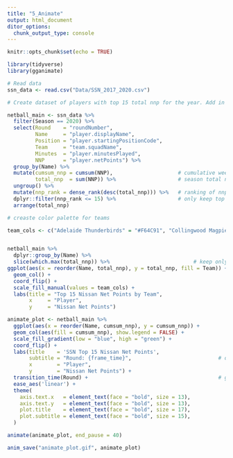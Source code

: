```yaml
---
title: "5_Animate"
output: html_document
ditor_options:
  chunk_output_type: console
---
```



```r
knitr::opts_chunk$set(echo = TRUE)
```


```r
library(tidyverse)
library(gganimate)
```


```r
# Read data
ssn_data <- read.csv("Data/SSN_2017_2020.csv")
```


```r


# Create dataset of players with top 15 total nnp for the year. Add in thier cumulative nnp over each round for plotting later on 

netball_main <- ssn_data %>%
  filter(Season == 2020) %>%
  select(Round    = "roundNumber",
         Name     = "player.displayName",
         Position = "player.startingPositionCode",
         Team     = "team.squadName",
         Minutes  = "player.minutesPlayed",
         NNP      = "player.netPoints") %>%
  group_by(Name) %>%                                                 
  mutate(cumsum_nnp = cumsum(NNP),                     # cumulative weekly nnp
         total_nnp  = sum(NNP)) %>%                    # season total nnp
  ungroup() %>%
  mutate(nnp_rank = dense_rank(desc(total_nnp))) %>%   # ranking of nnp season total top to bottom 
  dplyr::filter(nnp_rank <= 15) %>%                    # only keep top 15 season totals
  arrange(total_nnp)

```

```r

# creaste color palette for teams

team_cols <- c("Adelaide Thunderbirds" = "#F64C91", "Collingwood Magpies" = "black", "GIANTS Netball" = "#FF5A00", "Melbourne Vixens" = "#68C6B6", "NSW Swifts" = "#0084C8", "Queensland Firebirds" = "#FBB30F", "Sunshine Coast Lightning" = "#7C2796", "West Coast Fever" = "#009933")


netball_main %>% 
  dplyr::group_by(Name) %>%
  slice(which.max(total_nnp)) %>%                           # keep only 1 row of each player so the plot doesnt add the season total together multiple times
ggplot(aes(x = reorder(Name, total_nnp), y = total_nnp, fill = Team)) +
  geom_col() +
  coord_flip() +
  scale_fill_manual(values = team_cols) + 
  labs(title = "Top 15 Nissan Net Points by Team",
       x     = "Player",
       y     = "Nissan Net Points")


```


```r

animate_plot <- netball_main %>%
  ggplot(aes(x = reorder(Name, cumsum_nnp), y = cumsum_nnp)) +
  geom_col(aes(fill = cumsum_nnp), show.legend = FALSE) +
  scale_fill_gradient(low = "blue", high = "green") +
  coord_flip() +
  labs(title    = 'SSN Top 15 Nissan Net Points',
       subtitle = "Round: {frame_time}",                            # dynamic subtitle with changing round value
       x        = "Player",
       y        = "Nissan Net Points") +
  transition_time(Round) +                                          # gganimate functioning
  ease_aes('linear') +
  theme(
    axis.text.x   = element_text(face = "bold", size = 13),
    axis.text.y   = element_text(face = "bold", size = 13),
    plot.title    = element_text(face = "bold", size = 17),
    plot.subtitle = element_text(face = "bold", size = 15), 
  )

animate(animate_plot, end_pause = 40)

anim_save("animate_plot.gif", animate_plot)
```

